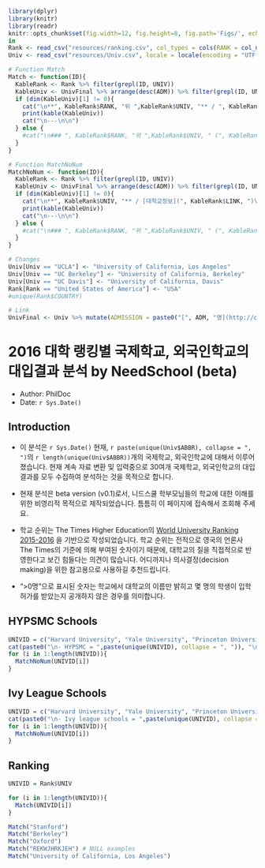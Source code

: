 ```r
library(dplyr)
library(knitr)
library(readr)
knitr::opts_chunk$set(fig.width=12, fig.height=8, fig.path='Figs/', echo = FALSE, message = FALSE, results = "asis")
in
Rank <- read_csv("resources/ranking.csv", col_types = cols(RANK = col_number()), locale = locale(encoding = "UTF-8"))
Univ <- read_csv("resources/Univ.csv", locale = locale(encoding = "UTF-8"))

# Function Match
Match <- function(ID){
  KableRank <- Rank %>% filter(grepl(ID, UNIV))
  KableUniv <- UnivFinal %>% arrange(desc(ADM)) %>% filter(grepl(ID, UNIV)) %>% select(-NAVERID, -ADM, -NOTE)
  if (dim(KableUniv)[1] != 0){
    cat("\n**", KableRank$RANK, "위 ",KableRank$UNIV, "** / ", KableRank$COUNTRY, " / [대학교정보](", KableRank$LINK, ")\n", sep = "")
    print(kable(KableUniv))
    cat("\n---\n\n")
  } else {
    #cat("\n### ", KableRank$RANK, "위 ",KableRank$UNIV, " (", KableRank$COUNTRY, ")\n", sep = "")
  }
}

# Function MatchNoNum
MatchNoNum <- function(ID){
  KableRank <- Rank %>% filter(grepl(ID, UNIV))
  KableUniv <- UnivFinal %>% arrange(desc(ADM)) %>% filter(grepl(ID, UNIV)) %>% select(-NAVERID, -ADM, -NOTE)
  if (dim(KableUniv)[1] != 0){
    cat("\n**", KableRank$UNIV, "** / [대학교정보](", KableRank$LINK, ")\n", sep = "")
    print(kable(KableUniv))
    cat("\n---\n\n")
  } else {
    #cat("\n### ", KableRank$RANK, "위 ",KableRank$UNIV, " (", KableRank$COUNTRY, ")\n", sep = "")
  }
}

# Changes
Univ[Univ == "UCLA"] <- "University of California, Los Angeles"
Univ[Univ == "UC Berkeley"] <- "University of California, Berkeley"
Univ[Univ == "UC Davis"] <- "University of California, Davis"
Rank[Rank == "United States of America"] <- "USA"
#unique(Rank$COUNTRY)

# Link
UnivFinal <- Univ %>% mutate(ADMISSION = paste0("[", ADM, "명](http://cafe.naver.com/assarabia/", NAVERID,")"))

```

# 2016 대학 랭킹별 국제학교, 외국인학교의 대입결과 분석 by NeedSchool (beta)

- Author: PhilDoc
- Date: `r Sys.Date()`

## Introduction

- 이 분석은 `r Sys.Date()` 현재, `r paste(unique(Univ$ABBR), collapse = ", ")`의 `r length(unique(Univ$ABBR))`개의 국제학교, 외국인학교에 대해서 이루어 졌습니다. 현재 계속 자료 변환 및 입력중으로 30여개 국제학교, 외국인학교의 대입결과를 모두 수집하여 분석하는 것을 목적으로 합니다. 

- 현재 분석은 beta version (v0.1)로서, 니드스쿨 학부모님들의 학교에 대한 이해를 위한 비영리적 목적으로 제작되었습니다. 틈틈히 이 페이지에 접속해서 조회해 주세요.

- 학교 순위는 The Times Higher Education의 [World University Ranking 2015-2016](https://www.timeshighereducation.com/world-university-rankings/2016/world-ranking) 을 기반으로 작성되었습니다. 학교 순위는 전적으로 영국의 언론사 The Times의 기준에 의해 부여된 숫자이기 때문에, 대학교의 질을 직접적으로 반영한다고 보긴 힘들다는 의견이 많습니다. 어디까지나 의사결정(decision making)을 위한 참고용으로 사용하길 추천드립니다.

- ">0명"으로 표시된 숫자는 학교에서 대학교의 이름만 밝히고 몇 명의 학생이 입학허가를 받았는지 공개하지 않은 경우를 의미합니다.

## HYPSMC Schools
```r
UNIVID = c("Harvard University", "Yale University", "Princeton University", "Stanford University", "MIT", "Caltech")
cat(paste0("\n- HYPSMC = ",paste(unique(UNIVID), collapse = ", ")), "\n\n")
for (i in 1:length(UNIVID)){
  MatchNoNum(UNIVID[i])
}
```

## Ivy League Schools
```r
UNIVID = c("Harvard University", "Yale University", "Princeton University", "Columbia University", "Dartmouth University", "University of Pennsylvania", "Brown University", "Cornell University")
cat(paste0("\n- Ivy league schools = ",paste(unique(UNIVID), collapse = ", ")), "\n\n")
for (i in 1:length(UNIVID)){
  MatchNoNum(UNIVID[i])
}

```


## Ranking

```r

UNIVID = Rank$UNIV

for (i in 1:length(UNIVID)){
  Match(UNIVID[i])
}

```

```r
Match("Stanford")
Match("Berkeley")
Match("Oxford")
Match("REKWJHRKJEH") # NULL examples
Match("University of California, Los Angeles")
```

